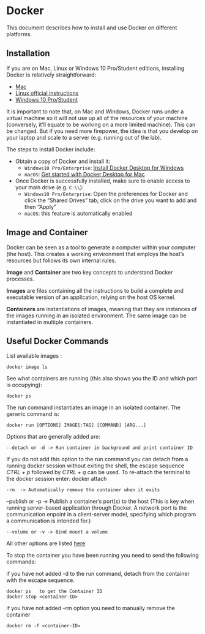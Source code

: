 # Docker

This document describes how to install and use Docker on different platforms.

## Installation

If you are on Mac, Linux or Windows 10 Pro/Student editions, installing Docker
is relatively straightforward:

* [Mac](https://docs.docker.com/docker-for-mac/)
* [Linux official instructions](https://docs.docker.com/install/linux/docker-ce/ubuntu/)
* [Windows 10 Pro/Student](https://docs.docker.com/docker-for-windows/)

It is important to note that, on Mac and Windows, Docker runs under a virtual
machine so it will not use up all of the resources of your machine
(conversely, it'll equate to be working on a more limited machine). This can
be changed. But if you need more firepower, the idea is that you develop on
your laptop and scale to a server (e.g. running out of the lab).

The steps to install Docker include:

- Obtain a copy of Docker and install it:
    - `Windows10 Pro/Enterprise`: [Install Docker Desktop for Windows](https://docs.docker.com/docker-for-windows/install/)
    - `macOS`: [Get started with Docker Desktop for Mac](https://docs.docker.com/docker-for-mac/)
- Once Docker is successfully installed, make sure to enable access to your main drive (e.g. `C:\\`): 
    - `Windows10 Pro/Enterprise`: Open the preferences for Docker and click the
      "Shared Drives" tab; click on the drive you want to add and then "Apply"
    - `macOS`: this feature is automatically enabled

## Image and Container

Docker can be seen as a tool to generate a computer within your computer (the host). This creates a working environment that employs the host's resources but follows its own internal rules. 

**Image** and **Container** are two key concepts to understand Docker processes.

**Images** are files containing all the instructions to build a complete and executable version of an application, relying on the host OS kernel.

**Containers** are instantiations of images, meaning that they are instances of the images running in an isolated environment. The same image can be instantiated in multiple containers.

## Useful Docker Commands

List available images :

```shell
docker image ls
```

See what containers are running (this also shows you the ID and which port is occupying):

```shell
docker ps
```
The run command instantiates an image in an isolated container. The generic command is:

```shell
docker run [OPTIONS] IMAGE[:TAG] [COMMAND] [ARG...]
```
Options that are generally added are:

```shell
--detach or -d -> Run container in background and print container ID
```

If you do not add this option to the run command you can detach from a running docker session without exiting the shell, the escape sequence *CTRL + p* followed by *CTRL + q* can be used. To re-attach the terminal to the docker session enter: docker attach <session_id>

```shell
-rm  -> Automatically remove the container when it exits
```

--publish or -p -> Publish a container’s port(s) to the host (This is key when running server-based application through Docker. A network port is the communication enpoint in a client-server model, specifying which program a communication is intended for.)

```shell
--volume or -v -> Bind mount a volume 
```

All other options are listed [here](https://docs.docker.com/engine/reference/commandline/run/)

To stop the container you have been running you need to send the following commands: 

if you have not added -d to the run command, detach from the container with the escape sequence.

```shell
docker ps   to get the Container ID
docker stop <container-ID>  
```

if you have not added -rm option you need to manually remove the container

```shell
docker rm -f <container-ID>
```

